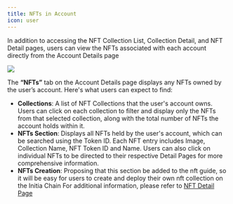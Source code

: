 ```yaml
---
title: NFTs in Account
icon: user
---
```


In addition to accessing the NFT Collection List, Collection Detail, and NFT Detail pages, users can view the NFTs associated with each account directly from the Account Details page

<Frame>
  <img src="/images/user-docs/move/account/move-account-nfts.jpg" />
</Frame>

The **“NFTs”** tab on the Account Details page displays any NFTs owned by the user’s account. Here's what users can expect to find:

- **Collections**: A list of NFT Collections that the user's account owns. Users can click on each collection to filter and display only the NFTs from that selected collection, along with the total number of NFTs the account holds within it.
- **NFTs Section**: Displays all NFTs held by the user's account, which can be searched using the Token ID. Each NFT entry includes Image, Collection Name, NFT Token ID and Name. Users can also click on individual NFTs to be directed to their respective Detail Pages for more comprehensive information.
- **NFTs Creation**: Proposing that this section be added to the nft guide, so it will be easy for users to create and deploy their own nft collection on the Initia Chain
For additional information, please refer to [NFT Detail Page](https://docs.alleslabs.com/user-guide/move/nfts/detail-page)
